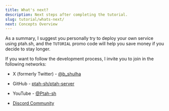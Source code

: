 ```yaml
---
title: What's next?
description: Next steps after completing the tutorial.
slug: tutorial/whats-next/
next: Concepts Overview
---
```


As a summary, I suggest you personally try to deploy your own service using ptah.sh, and the `TUTORIAL` promo code will help you save money if you decide to stay longer.

If you want to follow the development process, I invite you to join in the following networks:

- X (formerly Twitter) - <a href="https://r.ptah.sh/bshulha" rel="nofollow">@b_shulha</a>

- GitHub - <a href="https://r.ptah.sh/github" rel="nofollow">ptah-sh/ptah-server</a>

- YouTube - <a href="https://r.ptah.sh/youtube" rel="nofollow">@Ptah-sh</a>

- <a href="https://r.ptah.sh/chat" rel="nofollow">Discord Community</a>
